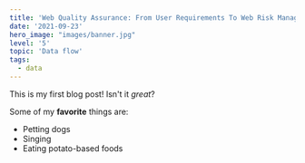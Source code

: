 ```yaml
---
title: 'Web Quality Assurance: From User Requirements To Web Risk Management'
date: '2021-09-23'
hero_image: "images/banner.jpg"
level: '5'
topic: 'Data flow'
tags:
  - data
---
```


This is my first blog post! Isn't it _great_?

Some of my **favorite** things are:

- Petting dogs
- Singing
- Eating potato-based foods
